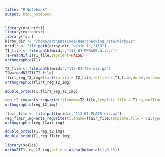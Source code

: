 ```yaml
---
title: "R Notebook"
output: html_notebook
---
```


```r
library(oro.nifti)
library(extrantsr)
library(fslr)
kirby_dir <- "/home/arihant/Code/Neurohacking_data/kirby21"
mridir <- file.path(kirby_dir,"visit_1","113")
T1_file <- file.path(mridir,"113-01-MPRAGE.nii.gz")
T1=readNIfTI(T1_file,reorient=FALSE)
orthographic(T1)
```

```r

T2_file <- file.path(mridir,"113-01-T2w.nii.gz")
T2w=readNIfTI(T2_file)
flirt_reg_T2_img=flirt(infile = T2_file,reffile = T1_file,dof=6,verbose=FALSE)
orthographic(flirt_reg_T2_img)

```

```r
double_ortho(T1,flirt_reg_T2_img)
```

```r
reg_t2_img=ants_regwrite(filename=T2_file,template.file = T1,typeofTransform = "Rigid",verbose=FALSE)
orthographic(reg_t2_img)
```

```r
flair_file <- file.path(mridir,"113-01-FLAIR.nii.gz")
reg_flair_img=ants_regwrite(filename=flair_file,template.file = T1,typeofTransform = "Rigid",verbose=FALSE)
orthographic(reg_flair_img)
```
```r
double_ortho(T1,reg_t2_img)
double_ortho(T1,reg_flair_img)

```
```r
library(scales)
ortho2(T1,reg_t2_img,col.y = alpha(hotmetal(),0.25))
```

